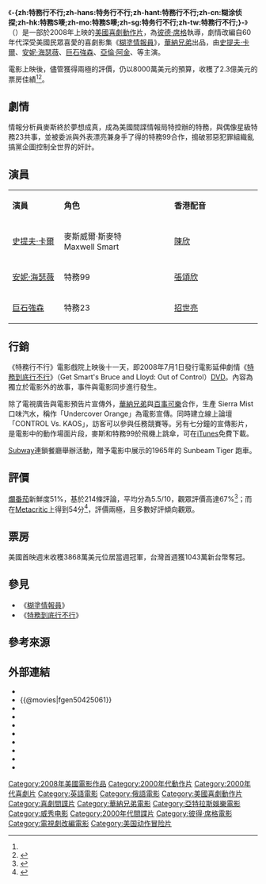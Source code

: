 {{noteTA
|T=zh-hans:特务行不行;zh-hant:特務行不行;zh-cn:糊涂侦探;zh-hk:特務S嘜;zh-mo:特務S嘜;zh-sg:特务行不行;zh-tw:特務行不行;
|G1=Show
}}
{{Infobox Film
| name               = -{zh:特務行不行;zh-hans:特务行不行;zh-hant:特務行不行;zh-cn:糊涂侦探;zh-hk:特務S嘜;zh-mo:特務S嘜;zh-sg:特务行不行;zh-tw:特務行不行;}-
| original_name      = {{lang|en|''Get Smart''}}
| image              = 特務S嘜.jpg
| caption            = 電影海報
| director           = [[彼德·席格|彼德·席格]]
| producer           = {{le|倫納德·斯特恩|Leonard B. Stern}}<br />亚历克斯·加特纳（Alex Gartner）<br />[[查爾斯·羅文|查爾斯·羅文]]<br />{{le|安德魯·拉薩|Andrew Lazar}}<br />麥克·尤因（Michael Ewing）
| writer             = 湯姆·艾斯托（Tom J. Astle）<br />麥特·安柏（Matt Ember）
| based_on = {{Based on|[[糊塗情報員|糊塗情報員]]|[[梅爾·布魯克斯|梅爾·布魯克斯]]<br />[[巴克·亨利|巴克·亨利]]}}
| starring           = [[史提夫·卡爾|史提夫·卡爾]]<br />[[安妮·海瑟薇|安妮·海瑟薇]]<br />[[巨石強森|巨石強森]]<br />[[亞倫·阿金|亞倫·阿金]]<br />{{le|泰倫斯·史坦普|Terence Stamp}}<br />[[詹姆斯·肯恩|詹姆斯·肯恩]]<br />[[泰瑞·克魯斯|泰瑞·克魯斯]]<br />[[大衛·柯屈納|大衛·柯屈納]]
| music              = {{le|特雷弗·拉賓|Trevor Rabin}}
| cinematography     = {{le|狄恩·山姆勒|Dean Semler}}
| editing            = {{le|瑞克·皮爾森 (電影製作人)|Richard Pearson (film editor)|瑞克·皮爾森}}
| production_company = [[威秀電影|威秀電影]]<br />[[魔塞克傳媒集團|魔塞克傳媒集團]]<br />瘋狂機會電影（Mad Chance）<br />卡拉汉製片（Callahan Filmworks）<br />[[亞特拉斯娛樂|亞特拉斯娛樂]]
| distributor        = [[華納兄弟|華納兄弟]]
| released           = {{film date|2008|6|20}}{{flagicon|TWN}}<br>{{film date|2008|6|20}}[[北美洲|北美洲]]<br>{{film date|2008|8|7}}{{flagicon|HK}}<br>{{film date|2008|8|15}}{{flagicon|UK}}
| runtime            = 111分鐘
| country            = {{美國電影產地}}
| language           = [[英語|英語]]
| budget             = $8000萬美元<ref name=BOM/>
| gross              = $2.3億美元<ref name=BOM>{{cite web|url=http://www.boxofficemojo.com/movies/?id=getsmart.htm|title=Get Smart (2008)|publisher=Box Office Mojo|access-date=2016-01-28|archive-date=2019-07-09|archive-url=https://web.archive.org/web/20190709110429/https://www.boxofficemojo.com/movies/?id=getsmart.htm|dead-url=no}}</ref><ref name= "boxoffice">{{cite web|url=http://www.the-numbers.com/movie/Get-Smart#tab=summary|title=Get Smart (2008)|publisher=The Numbers|accessdate=2013-12-29|archive-date=2020-11-01|archive-url=https://web.archive.org/web/20201101084712/https://www.the-numbers.com/movie/Get-Smart#tab=summary|dead-url=no}}</ref>
| cn_name            = 糊涂侦探
| hk_name            = 特務S嘜
| tw_name            = 特務行不行
}}
《'''-{zh:特務行不行;zh-hans:特务行不行;zh-hant:特務行不行;zh-cn:糊涂侦探;zh-hk:特務S嘜;zh-mo:特務S嘜;zh-sg:特务行不行;zh-tw:特務行不行;}-'''》（{{lang-en|''Get Smart''}}）是一部於2008年上映的[[美國|美國]][[喜劇片|喜劇]][[動作片|動作片]]，為[[彼德·席格|彼德·席格]]執導，劇情改編自60年代深受美國民眾喜愛的喜劇影集《[[糊塗情報員|糊塗情報員]]》，[[華納兄弟|華納兄弟]]出品，由[[史提夫·卡爾|史提夫·卡爾]]、[[安妮·海瑟薇|安妮·海瑟薇]]、[[巨石強森|巨石強森]]、[[亞倫·阿金|亞倫·阿金]]、{{le|泰倫斯·史坦普|Terence Stamp}}等主演。

電影上映後，儘管獲得兩極的評價，仍以8000萬美元的預算，收穫了2.3億美元的票房佳績<ref name= "boxoffice" /><ref>{{cite web|url=http://www.boxofficemojo.com/movies/?id=getsmart.htm|title=Get Smart (2008)|publisher=Box Office Mojo|access-date=2016-01-28|archive-date=2019-07-09|archive-url=https://web.archive.org/web/20190709110429/https://www.boxofficemojo.com/movies/?id=getsmart.htm|dead-url=no}}</ref>。

== 劇情 ==
情報分析員麥斯終於夢想成真，成為美國間諜情報局特控辦的特務，與偶像星級特務23共事，並被委派與外表漂亮兼身手了得的特務99合作，搗破邪惡犯罪組織亂搞黨企圖控制全世界的奸計。

== 演員 ==
{|class="wikitable" width="55%" style="font-size:85%;"
|- style="background:cornflowerblue; color:white" align=center
|style="width:3%"|'''演員'''
|style="width:6%"|'''角色'''
|style="width:6%"|'''香港配音'''
|-align=center
|[[史提夫·卡爾|史提夫·卡爾]]||麥斯威爾·斯麥特<br>Maxwell Smart||[[陳欣_(配音員)|陳欣]]
|-align=center
|[[安妮·海瑟薇|安妮·海瑟薇]]||特務99||[[張頌欣|張頌欣]]
|-align=center
|[[巨石強森|巨石強森]]||特務23||[[招世亮|招世亮]]
|}

== 行銷 ==
《特務行不行》電影戲院上映後十一天，即2008年7月1日發行電影延伸劇情《[[特務到底行不行|特務到底行不行]]》（Get Smart's Bruce and Lloyd: Out of Control）[[DVD|DVD]]。內容為獨立於電影外的故事，事件與電影同步進行發生。

除了電視廣告與電影預告片宣傳外，[[華納兄弟|華納兄弟]]與[[百事可樂|百事可樂]]合作，生產 Sierra Mist 口味汽水，稱作「Undercover Orange」為電影宣傳。同時建立線上論壇「CONTROL Vs. KAOS」，訪客可以參與任務競賽等。另有七分鐘的宣傳影片，是電影中的動作場面片段，麥斯和特務99於飛機上跳傘，可在[[iTunes|iTunes]]免費下載。

[[Subway|Subway]]連鎖餐廳舉辦活動，贈予電影中展示的1965年的 Sunbeam Tiger 跑車。

== 評價 ==
[[爛番茄|爛番茄]]新鮮度51%，基於214條評論，平均分為5.5/10，觀眾評價高達67%<ref>{{cite web|url=http://www.rottentomatoes.com/m/get_smart|title=Get Smart Movie Reviews, Pictures|publisher=[[Rotten_Tomatoes|Rotten Tomatoes]]|accessdate=May 20, 2010|archive-date=2021-01-29|archive-url=https://web.archive.org/web/20210129173951/http://www.rottentomatoes.com/m/get_smart|dead-url=no}}</ref>；而在[[Metacritic|Metacritic]]上得到54分<ref>{{cite web|url=http://www.metacritic.com/film/titles/getsmart|title=Get Smart Reviews, Ratings, Credits|accessdate=June 20, 2008|publisher=[[Metacritic|Metacritic]]|archive-date=2009-10-04|archive-url=https://web.archive.org/web/20091004110429/http://www.metacritic.com/film/titles/getsmart|dead-url=no}}</ref>，評價兩極，且多數好評傾向觀眾。

== 票房 ==
美國首映週末收穫3868萬美元位居當週冠軍，台灣首週獲1043萬新台幣奪冠。

{{start box}}
{{succession prize box | '''《[[無敵浩克|無敵浩克]]》''' | '''《[[瓦力_(電影)|瓦力]]》''' | {{flagicon|USA}}[[2008年全美週末票房冠軍|2008年全美週末票房冠軍]] | 6月22日}}
{{succession prize box | '''《[[無敵浩克|無敵浩克]]》''' | '''《[[功夫熊貓|功夫熊貓]]》''' | {{flagicon|TWN}}[[2008年台北週末票房冠軍|2008年台北週末票房冠軍]] | 6月22日}}
{{end box}}

== 參見 ==
* 《[[糊塗情報員|糊塗情報員]]》
* 《[[特務到底行不行|特務到底行不行]]》

== 參考來源 ==
{{Reflist}}

== 外部連結 ==
*{{yahoomovie id|2585}}
*{{@movies|fgen50425061}}
*{{douban}}
*{{Mtime|53238}}
*{{Amg movie|358552}}
*{{rotten-tomatoes|get_smart}}
*{{mojo title|getsmart}}
*{{Tcmdb title|662905}}
*{{metacritic film|get-smart}}
*{{imdb title|0425061}}

{{Peter Segal}}
{{DEFAULTSORT:Get Smart}}
[[Category:2008年美國電影作品|Category:2008年美國電影作品]]
[[Category:2000年代動作片|Category:2000年代動作片]]
[[Category:2000年代喜劇片|Category:2000年代喜劇片]]
[[Category:英語電影|Category:英語電影]]
[[Category:俄語電影|Category:俄語電影]]
[[Category:美國喜劇動作片|Category:美國喜劇動作片]]
[[Category:喜劇間諜片|Category:喜劇間諜片]]
[[Category:華納兄弟電影|Category:華納兄弟電影]]
[[Category:亞特拉斯娛樂電影|Category:亞特拉斯娛樂電影]]
[[Category:威秀电影|Category:威秀电影]]
[[Category:2000年代間諜片|Category:2000年代間諜片]]
[[Category:彼得·席格電影|Category:彼得·席格電影]]
[[Category:電視劇改編電影|Category:電視劇改編電影]]
[[Category:美国动作冒险片|Category:美国动作冒险片]]